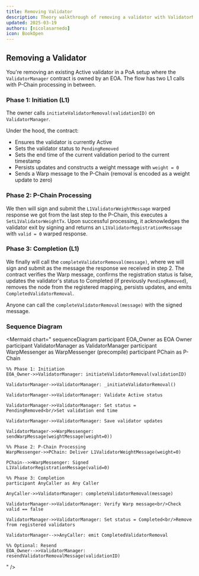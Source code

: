 ```yaml
---
title: Removing Validator
description: Theory walkthrough of removing a validator with ValidatorManager owned by an EOA, including L1 and P-Chain calls.
updated: 2025-03-19
authors: [nicolasarnedo]
icon: BookOpen
---
```


## Removing a Validator

You're removing an existing Active validator in a PoA setup where the `ValidatorManager` contract is owned by an EOA. The flow has two L1 calls with P-Chain processing in between.

### Phase 1: Initiation (L1)

The owner calls `initiateValidatorRemoval(validationID)` on `ValidatorManager`.

Under the hood, the contract:
- Ensures the validator is currently Active
- Sets the validator status to `PendingRemoved`
- Sets the end time of the current validation period to the current timestamp
- Persists updates and constructs a weight message with `weight = 0`
- Sends a Warp message to the P-Chain (removal is encoded as a weight update to zero)

### Phase 2: P-Chain Processing

We then will sign and submit the `L1ValidatorWeightMessage` warped response we got from the last step to the P-Chain, this executes a `SetL1ValidatorWeightTx`. Upon successful processing, it acknowledges the validator exit by signing and returns an `L1ValidatorRegistrationMessage` with `valid = 0` warped response.

### Phase 3: Completion (L1)

We finally will call the `completeValidatorRemoval(message)`, where we will sign and submit as the message the response we received in step 2. The contract verifies the Warp message, confirms the registration status is false, updates the validator's status to Completed (if previously `PendingRemoved`), removes the node from the registered mapping, persists updates, and emits `CompletedValidatorRemoval`.

Anyone can call the `completeValidatorRemoval(message)` with the signed message.

### Sequence Diagram

<Mermaid
  chart="
sequenceDiagram
    participant EOA_Owner as EOA Owner
    participant ValidatorManager as ValidatorManager
    participant WarpMessenger as WarpMessenger (precompile)
    participant PChain as P-Chain

    %% Phase 1: Initiation
    EOA_Owner->>ValidatorManager: initiateValidatorRemoval(validationID)

    ValidatorManager->>ValidatorManager: _initiateValidatorRemoval()

    ValidatorManager->>ValidatorManager: Validate Active status

    ValidatorManager->>ValidatorManager: Set status = PendingRemoved<br/>Set validation end time

    ValidatorManager->>ValidatorManager: Save validator updates

    ValidatorManager->>WarpMessenger: sendWarpMessage(weightMessage(weight=0))

    %% Phase 2: P-Chain Processing
    WarpMessenger->>PChain: Deliver L1ValidatorWeightMessage(weight=0)

    PChain-->>WarpMessenger: Signed L1ValidatorRegistrationMessage(valid=0)

    %% Phase 3: Completion
    participant AnyCaller as Any Caller

    AnyCaller->>ValidatorManager: completeValidatorRemoval(message)

    ValidatorManager->>ValidatorManager: Verify Warp message<br/>Check valid == false

    ValidatorManager->>ValidatorManager: Set status = Completed<br/>Remove from registered validators

    ValidatorManager-->>AnyCaller: emit CompletedValidatorRemoval

    %% Optional: Resend
    EOA_Owner-->>ValidatorManager: resendValidatorRemovalMessage(validationID)
"
/>